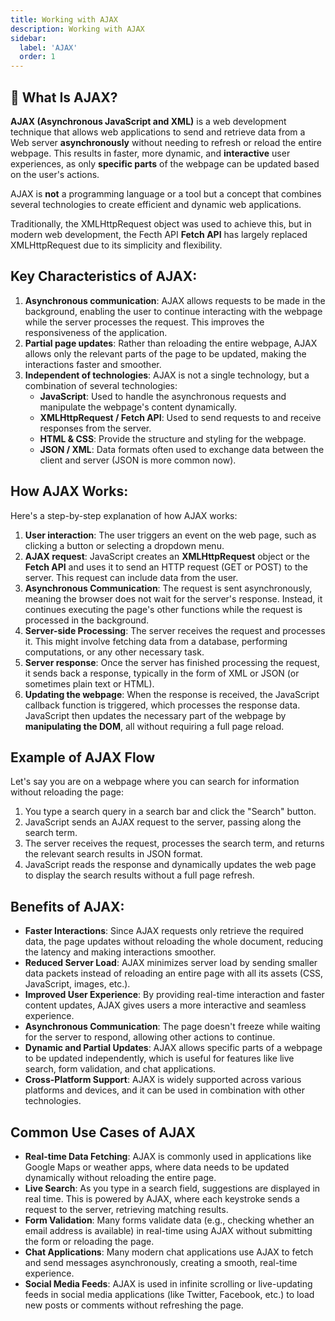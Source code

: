 ```yaml
---
title: Working with AJAX
description: Working with AJAX
sidebar:
  label: 'AJAX'
  order: 1
---
```


## 🚀 What Is AJAX?

**AJAX (Asynchronous JavaScript and XML)** is a web development technique that allows web applications to send and retrieve data from a Web server **asynchronously** without needing to refresh or reload the entire webpage. This results in faster, more dynamic, and **interactive** user experiences, as only **specific parts** of the webpage can be updated based on the user's actions.  

AJAX is **not** a programming language or a tool but a concept that combines several technologies to create efficient and dynamic web applications.  

Traditionally, the <LinkOut href='https://developer.mozilla.org/en-US/docs/Web/API/XMLHttpRequest'>XMLHttpRequest</LinkOut> object was used to achieve this, but in modern web development, the <LinkOut href='https://developer.mozilla.org/en-US/docs/Web/API/Fetch_API'>Fecth API</LinkOut>
**Fetch API** has largely replaced XMLHttpRequest due to its simplicity and flexibility.

## Key Characteristics of AJAX:
1. **Asynchronous communication**: AJAX allows requests to be made in the background, enabling the user to continue interacting with the webpage while the server processes the request. This improves the responsiveness of the application.   
2. **Partial page updates**: Rather than reloading the entire webpage, AJAX allows only the relevant parts of the page to be updated, making the interactions faster and smoother.   
3. **Independent of technologies**: AJAX is not a single technology, but a combination of several technologies:
   - **JavaScript**: Used to handle the asynchronous requests and manipulate the webpage's content dynamically.
   - **XMLHttpRequest / Fetch API**: Used to send requests to and receive responses from the server.
   - **HTML & CSS**: Provide the structure and styling for the webpage.
   - **JSON / XML**: Data formats often used to exchange data between the client and server (JSON is more common now).
   
## How AJAX Works:

Here's a step-by-step explanation of how AJAX works:

1. **User interaction**: The user triggers an event on the web page, such as clicking a button or selecting a dropdown menu.   
2. **AJAX request**: JavaScript creates an **XMLHttpRequest** object or the **Fetch API** and uses it to send an HTTP request (GET or POST) to the server. This request can include data from the user.
3. **Asynchronous Communication**: The request is sent asynchronously, meaning the browser does not wait for the server's response. Instead, it continues executing the page's other functions while the request is processed in the background.
4. **Server-side Processing**: The server receives the request and processes it. This might involve fetching data from a database, performing computations, or any other necessary task.
5. **Server response**: Once the server has finished processing the request, it sends back a response, typically in the form of XML or JSON (or sometimes plain text or HTML).
6. **Updating the webpage**: When the response is received, the JavaScript callback function is triggered, which processes the response data. JavaScript then updates the necessary part of the webpage by **manipulating the DOM**, all without requiring a full page reload.

## Example of AJAX Flow

Let's say you are on a webpage where you can search for information without reloading the page:
1. You type a search query in a search bar and click the "Search" button.
2. JavaScript sends an AJAX request to the server, passing along the search term.
3. The server receives the request, processes the search term, and returns the relevant search results in JSON format.
4. JavaScript reads the response and dynamically updates the web page to display the search results without a full page refresh.


## Benefits of AJAX:
- **Faster Interactions**: Since AJAX requests only retrieve the required data, the page updates without reloading the whole document, reducing the latency and making interactions smoother.
-  **Reduced Server Load**: AJAX minimizes server load by sending smaller data packets instead of reloading an entire page with all its assets (CSS, JavaScript, images, etc.).
-  **Improved User Experience**: By providing real-time interaction and faster content updates, AJAX gives users a more interactive and seamless experience.
-  **Asynchronous Communication**: The page doesn't freeze while waiting for the server to respond, allowing other actions to continue.
-  **Dynamic and Partial Updates**: AJAX allows specific parts of a webpage to be updated independently, which is useful for features like live search, form validation, and chat applications.
-  **Cross-Platform Support**: AJAX is widely supported across various platforms and devices, and it can be used in combination with other technologies.

## Common Use Cases of AJAX

- **Real-time Data Fetching**: AJAX is commonly used in applications like Google Maps or weather apps, where data needs to be updated dynamically without reloading the entire page.  
- **Live Search**: As you type in a search field, suggestions are displayed in real time. This is powered by AJAX, where each keystroke sends a request to the server, retrieving matching results.  
- **Form Validation**: Many forms validate data (e.g., checking whether an email address is available) in real-time using AJAX without submitting the form or reloading the page.  
- **Chat Applications**: Many modern chat applications use AJAX to fetch and send messages asynchronously, creating a smooth, real-time experience.  
- **Social Media Feeds**: AJAX is used in infinite scrolling or live-updating feeds in social media applications (like Twitter, Facebook, etc.) to load new posts or comments without refreshing the page.

